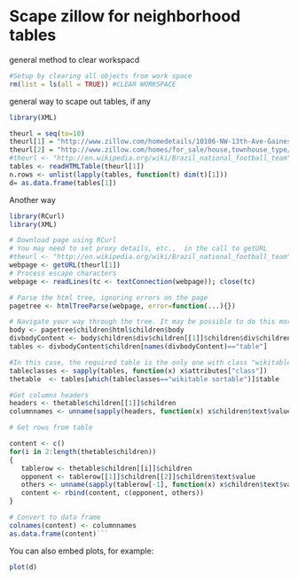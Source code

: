 Scape zillow for neighborhood tables
========================================================

general method to clear workspacd

```r
#Setup by clearing all objects from work space
rm(list = ls(all = TRUE)) #CLEAR WORKSPACE
```
general way to scape out tables, if any

```r
library(XML)

theurl = seq(to=10)
theurl[1] = "http://www.zillow.com/homedetails/10106-NW-13th-Ave-Gainesville-FL-32606/42712542_zpid/"
theurl[2] = "http://www.zillow.com/homes/for_sale/house,townhouse_type/3-_beds/1-_baths/200000-400000_price/761-1521_mp/built_sort/29.678732,-82.441921,29.653263,-82.471747_rect/14_zm/3ecae538b6X1-CRzncwymrdu7jh_10veyp_crid/"
#theurl <- "http://en.wikipedia.org/wiki/Brazil_national_football_team"
tables <- readHTMLTable(theurl[1])
n.rows <- unlist(lapply(tables, function(t) dim(t)[1]))
d= as.data.frame(tables[1])
```
Another way
```r
library(RCurl)
library(XML)

# Download page using RCurl
# You may need to set proxy details, etc.,  in the call to getURL
#theurl <- "http://en.wikipedia.org/wiki/Brazil_national_football_team"
webpage <- getURL(theurl[1])
# Process escape characters
webpage <- readLines(tc <- textConnection(webpage)); close(tc)

# Parse the html tree, ignoring errors on the page
pagetree <- htmlTreeParse(webpage, error=function(...){})

# Navigate your way through the tree. It may be possible to do this more efficiently using getNodeSet
body <- pagetree$children$html$children$body 
divbodyContent <- body$children$div$children[[1]]$children$div$children[[4]]
tables <- divbodyContent$children[names(divbodyContent)=="table"]

#In this case, the required table is the only one with class "wikitable sortable"  
tableclasses <- sapply(tables, function(x) x$attributes["class"])
thetable  <- tables[which(tableclasses=="wikitable sortable")]$table

#Get columns headers
headers <- thetable$children[[1]]$children
columnnames <- unname(sapply(headers, function(x) x$children$text$value))

# Get rows from table

content <- c()
for(i in 2:length(thetable$children))
{
   tablerow <- thetable$children[[i]]$children
   opponent <- tablerow[[1]]$children[[2]]$children$text$value
   others <- unname(sapply(tablerow[-1], function(x) x$children$text$value)) 
   content <- rbind(content, c(opponent, others))
}

# Convert to data frame
colnames(content) <- columnnames
as.data.frame(content)```
```

You can also embed plots, for example:

```r
plot(d)
```

